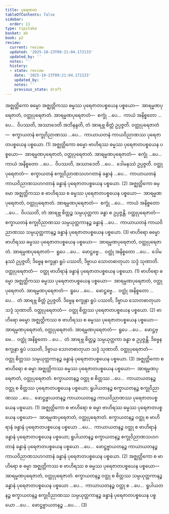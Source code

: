 ```yaml
---
title: ပုရေဇာတ
tableOfContents: false
sidebar:
  order: 11
type: tipitaka
basket: ab
book: p2
review:
  current: review
  updated: '2025-10-23T09:21:04.172133'
  updated_by: ''
  notes: ''
  history:
  - state: review
    date: '2025-10-23T09:21:04.172133'
    updated_by: ''
    notes: ''
    previous_state: draft
---
```



<ReviewStatus review={frontmatter.review} showDetails={true} />

<HypothesisAnnotation frontmatter={frontmatter} />

<DynamicBreadcrumb />

<Division number="345" book="p2" e="ch" v="38" p="186">

<Paragraph number="3172" book="p2">
အဇ္ဈတ္တိကော ဓမ္မော အဇ္ဈတ္တိကဿ ဓမ္မဿ ပုရေဇာတပစ္စယေန ပစ္စယော—  အာရမ္မဏပုရေဇာတံ, ဝတ္ထုပုရေဇာတံ. <Emphasis>အာရမ္မဏပုရေဇာတံ</Emphasis>—  စက္ခုံ …ပေ…  ကာယံ အနိစ္စတော …ပေ…  ဝိပဿတိ, အဿာဒေတိ အဘိနန္ဒတိ, တံ အာရဗ္ဘ စိတ္တံ ဥပ္ပဇ္ဇတိ. <Emphasis>ဝတ္ထုပုရေဇာတံ</Emphasis>—  စက္ခာယတနံ စက္ခုဝိညာဏဿ …ပေ…  ကာယာယတနံ ကာယဝိညာဏဿ ပုရေဇာတပစ္စယေန ပစ္စယော. (1)
</Paragraph>

<Paragraph number="3173" book="p2">
အဇ္ဈတ္တိကော ဓမ္မော ဗာဟိရဿ ဓမ္မဿ ပုရေဇာတပစ္စယေန ပစ္စယော—  အာရမ္မဏပုရေဇာတံ, ဝတ္ထုပုရေဇာတံ. <Emphasis>အာရမ္မဏပုရေဇာတံ</Emphasis>—  စက္ခုံ …ပေ…  ကာယံ အနိစ္စတော …ပေ…  ဝိပဿတိ, အဿာဒေတိ …ပေ…  ဒေါမနဿံ ဥပ္ပဇ္ဇတိ. <Emphasis>ဝတ္ထုပုရေဇာတံ</Emphasis>—  စက္ခာယတနံ စက္ခုဝိညာဏသဟဂတာနံ ခန္ဓာနံ …ပေ…  ကာယာယတနံ ကာယဝိညာဏသဟဂတာနံ ခန္ဓာနံ ပုရေဇာတပစ္စယေန ပစ္စယော. (2)
</Paragraph>

<Paragraph number="3174" book="p2">
အဇ္ဈတ္တိကော ဓမ္မော အဇ္ဈတ္တိကဿ စ ဗာဟိရဿ စ ဓမ္မဿ ပုရေဇာတပစ္စယေန ပစ္စယော—  အာရမ္မဏပုရေဇာတံ, ဝတ္ထုပုရေဇာတံ. <Emphasis>အာရမ္မဏပုရေဇာတံ</Emphasis>—  စက္ခုံ …ပေ…  ကာယံ အနိစ္စတော …ပေ…  ဝိပဿတိ, တံ အာရဗ္ဘ စိတ္တဉ္စ သမ္ပယုတ္တကာ ခန္ဓာ စ ဥပ္ပဇ္ဇန္တိ. <Emphasis>ဝတ္ထုပုရေဇာတံ</Emphasis>—  စက္ခာယတနံ စက္ခုဝိညာဏဿ သမ္ပယုတ္တကာနဉ္စ ခန္ဓာနံ …ပေ…  ကာယာယတနံ ကာယဝိညာဏဿ သမ္ပယုတ္တကာနဉ္စ ခန္ဓာနံ ပုရေဇာတပစ္စယေန ပစ္စယော. (3)
</Paragraph>

</Division>
<Division number="346" book="p2" e="ch" v="38" p="186">

<Paragraph number="3175" book="p2">
ဗာဟိရော ဓမ္မော ဗာဟိရဿ ဓမ္မဿ ပုရေဇာတပစ္စယေန ပစ္စယော—  အာရမ္မဏပုရေဇာတံ, ဝတ္ထုပုရေဇာတံ. <Emphasis>အာရမ္မဏပုရေဇာတံ</Emphasis>—  ရူပေ …ပေ…  ဖောဋ္ဌဗ္ဗေ…  ဝတ္ထုံ အနိစ္စတော …ပေ…  ဒေါမနဿံ ဥပ္ပဇ္ဇတိ; ဒိဗ္ဗေန စက္ခုနာ ရူပံ ပဿတိ, ဒိဗ္ဗာယ သောတဓာတုယာ သဒ္ဒံ သုဏာတိ. <Emphasis>ဝတ္ထုပုရေဇာတံ</Emphasis>—  ဝတ္ထု ဗာဟိရာနံ ခန္ဓာနံ ပုရေဇာတပစ္စယေန ပစ္စယော. (1)
</Paragraph>

<Paragraph number="3176" book="p2">
ဗာဟိရော ဓမ္မော အဇ္ဈတ္တိကဿ ဓမ္မဿ ပုရေဇာတပစ္စယေန ပစ္စယော—  အာရမ္မဏပုရေဇာတံ, ဝတ္ထုပုရေဇာတံ. <Emphasis>အာရမ္မဏပုရေဇာတံ</Emphasis>—  ရူပေ …ပေ…  ဖောဋ္ဌဗ္ဗေ…  ဝတ္ထုံ အနိစ္စတော …ပေ…  တံ အာရဗ္ဘ စိတ္တံ ဥပ္ပဇ္ဇတိ. ဒိဗ္ဗေန စက္ခုနာ ရူပံ ပဿတိ, ဒိဗ္ဗာယ သောတဓာတုယာ သဒ္ဒံ သုဏာတိ. <Emphasis>ဝတ္ထုပုရေဇာတံ</Emphasis>—  ဝတ္ထု စိတ္တဿ ပုရေဇာတပစ္စယေန ပစ္စယော. (2)
</Paragraph>

<Paragraph number="3177" book="p2">
ဗာဟိရော ဓမ္မော အဇ္ဈတ္တိကဿ စ ဗာဟိရဿ စ ဓမ္မဿ ပုရေဇာတပစ္စယေန ပစ္စယော—  အာရမ္မဏပုရေဇာတံ, ဝတ္ထုပုရေဇာတံ. <Emphasis>အာရမ္မဏပုရေဇာတံ</Emphasis>—  ရူပေ …ပေ…  ဖောဋ္ဌဗ္ဗေ…  ဝတ္ထုံ အနိစ္စတော …ပေ…  တံ အာရဗ္ဘ စိတ္တဉ္စ သမ္ပယုတ္တကာ ခန္ဓာ စ ဥပ္ပဇ္ဇန္တိ. ဒိဗ္ဗေန စက္ခုနာ ရူပံ ပဿတိ, ဒိဗ္ဗာယ သောတဓာတုယာ သဒ္ဒံ သုဏာတိ. <Emphasis>ဝတ္ထုပုရေဇာတံ</Emphasis>—  ဝတ္ထု စိတ္တဿ သမ္ပယုတ္တကာနဉ္စ ခန္ဓာနံ ပုရေဇာတပစ္စယေန ပစ္စယော. (3)
</Paragraph>

</Division>
<Division number="347" book="p2" e="ch" v="38" p="187">

<Paragraph number="3178" book="p2">
အဇ္ဈတ္တိကော စ ဗာဟိရော စ ဓမ္မာ အဇ္ဈတ္တိကဿ ဓမ္မဿ ပုရေဇာတပစ္စယေန ပစ္စယော—  <Emphasis>အာရမ္မဏပုရေဇာတံ, ဝတ္ထုပုရေဇာတံ</Emphasis>. စက္ခာယတနဉ္စ ဝတ္ထု စ စိတ္တဿ …ပေ…  ကာယာယတနဉ္စ ဝတ္ထု စ စိတ္တဿ ပုရေဇာတပစ္စယေန ပစ္စယော; ရူပါယတနဉ္စ စက္ခာယတနဉ္စ စက္ခုဝိညာဏဿ …ပေ…  ဖောဋ္ဌဗ္ဗာယတနဉ္စ ကာယာယတနဉ္စ ကာယဝိညာဏဿ ပုရေဇာတပစ္စယေန ပစ္စယော. (1)
</Paragraph>

<Paragraph number="3179" book="p2">
အဇ္ဈတ္တိကော စ ဗာဟိရော စ ဓမ္မာ ဗာဟိရဿ ဓမ္မဿ ပုရေဇာတပစ္စယေန ပစ္စယော—  <Emphasis>အာရမ္မဏပုရေဇာတံ, ဝတ္ထုပုရေဇာတံ</Emphasis>. စက္ခာယတနဉ္စ ဝတ္ထု စ ဗာဟိရာနံ ခန္ဓာနံ ပုရေဇာတပစ္စယေန ပစ္စယော …ပေ…  ကာယာယတနဉ္စ ဝတ္ထု စ ဗာဟိရာနံ ခန္ဓာနံ ပုရေဇာတပစ္စယေန ပစ္စယော; ရူပါယတနဉ္စ စက္ခာယတနဉ္စ စက္ခုဝိညာဏသဟဂတာနံ ခန္ဓာနံ ပုရေဇာတပစ္စယေန ပစ္စယော …ပေ…  ဖောဋ္ဌဗ္ဗာယတနဉ္စ ကာယာယတနဉ္စ ကာယဝိညာဏသဟဂတာနံ ခန္ဓာနံ ပုရေဇာတပစ္စယေန ပစ္စယော. (2)
</Paragraph>

<Paragraph number="3180" book="p2">
အဇ္ဈတ္တိကော စ ဗာဟိရော စ ဓမ္မာ အဇ္ဈတ္တိကဿ စ ဗာဟိရဿ စ ဓမ္မဿ ပုရေဇာတပစ္စယေန ပစ္စယော—  <Emphasis>အာရမ္မဏပုရေဇာတံ, ဝတ္ထုပုရေဇာတံ</Emphasis>. စက္ခာယတနဉ္စ ဝတ္ထု စ စိတ္တဿ သမ္ပယုတ္တကာနဉ္စ ခန္ဓာနံ ပုရေဇာတပစ္စယေန ပစ္စယော …ပေ…  ကာယာယတနဉ္စ ဝတ္ထု စ …ပေ…  ရူပါယတနဉ္စ စက္ခာယတနဉ္စ စက္ခုဝိညာဏဿ သမ္ပယုတ္တကာနဉ္စ ခန္ဓာနံ ပုရေဇာတပစ္စယေန ပစ္စယော …ပေ…  ဖောဋ္ဌဗ္ဗာယတနဉ္စ …ပေ… . (3)
</Paragraph>
</Division>